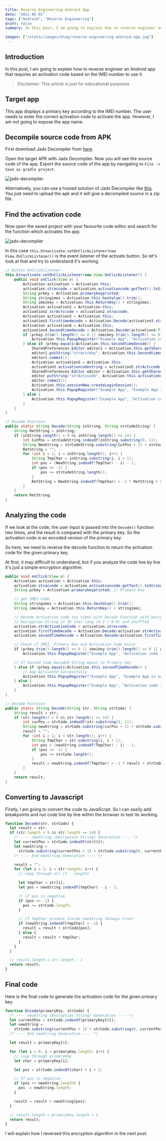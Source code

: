 ```yaml
---
title: Reverse Engineering Android App
date: "2021-05-01"
tags: ["Android", "Reverse Engineering"]
draft: false
summary: In this post, I am going to explain how to reverse engineer an Android app that requires an activation code based on the IMEI number to use it.

images: ["/static/images/blog/reverse-engineering-android-app.jpg"]
---
```


## Introduction

In this post, I am going to explain how to reverse engineer an Android app that requires an activation code based on the IMEI number to use it.

<blockquote>
  Disclaimer: This article is just for educational purposes
</blockquote>

## Target app

This app displays a primary key according to the IMEI number. The user needs to enter the correct activation code to activate the app. However, I am not going to expose the app name.

## Decompile source code from APK

First download Jadx Decompiler from [here](https://github.com/skylot/jadx/releases).

Open the target APK with Jadx Decompiler. Now you will see the source code of the app. Export the source code of the app by navigating to `File -> Save as gradle project`.

![jadx-decompiler](/static/images/blog/jadx-decompiler.jpg)

Alternatively, you can use a hosted solution of Jadx Decompiler like [this](http://www.javadecompilers.com/apk). You just need to upload the apk and it will give a decompiled source in a zip file.

## Find the activation code

Now open the saved project with your favourite code editor and search for the function which activates the app.

![jadx-decompiler](/static/images/blog/vscode-search-activation.jpg)

In this case `this.btnactivate.setOnClickListener(new View.OnClickListener()` is the event listener of the activate button. So let's look at that and try to understand it's working.

```java:activation.java
// Button OnClickListener
this.btnactivate.setOnClickListener(new View.OnClickListener() {
    public void onClick(View v) {
        Activation activation = Activation.this;
        activation.straccode = activation.activationcode.getText().toString().trim();
        String prkey = Activation.primarykeyprinted;
        String stringimei = Activation.this.hexValue().trim();
        String imeikey = Activation.this.ReturnKey() + stringimei;
        Activation activation2 = Activation.this;
        activation2.strActccode = activation2.straccode;
        Activation activation3 = Activation.this;
        activation3.firsttimedecode = Activation.Decode(activation3.strActccode, "W894517Q3AKREFMVBPCX6GIUYLHZ2J0OTSDN");
        Activation activation4 = Activation.this;
        activation4.Secondtimedecode = Activation.Decode(activation4.firsttimedecode, "W894517Q3AKREFMVBPCX6GIUYLHZ2J0OTSDN");
        if (prkey.trim().length() <= 0 || imeikey.trim().length() <= 0 || Activation.this.strActccode.trim().length() <= 0) {
            Activation.this.PopupRegister("Example App", "Activation code is incorrect !", 0);
        } else if (prkey.equals(Activation.this.Secondtimedecode)) {
            SharedPreferences.Editor editor1 = Activation.this.getSharedPreferences("strActcKey", 0).edit();
            editor1.putString("strActcKey", Activation.this.Secondtimedecode);
            editor1.commit();
            Activation activation5 = Activation.this;
            activation5.activationcodestring = activation5.strActccode;
            SharedPreferences.Editor editor = Activation.this.getSharedPreferences("strActccode", 0).edit();
            editor.putString("strActccode", Activation.this.activationcodestring);
            editor.commit();
            Activation.this.sessionNew.createLoginSession();
            Activation.this.PopupRegister("Example App", "Example App is now Activated ", 1);
        } else {
            Activation.this.PopupRegister("Example App", "Activation code incorrect !", 0);
        }
    }
}

// Decode Function
public static String Decode(String inString, String strCodeString) {
    String RetString = inString;
    if (inString.length() > 0 && inString.length() <= 14) {
        int CutPos = strCodeString.indexOf(inString.substring(0, 1));
        String NewString = strCodeString.substring(CutPos + 1) + strCodeString.substring(0, CutPos + 1);
        RetString = "";
        for (int i = 1; i < inString.length(); i++) {
            String TmpChar = inString.substring(i, i + 1);
            int pos = (NewString.indexOf(TmpChar) - i) - 1;
            if (pos <= -1) {
                pos += strCodeString.length();
            }
            RetString = NewString.indexOf(TmpChar) > -1 ? RetString + strCodeString.charAt(pos) : RetString + TmpChar;
        }
    }
    return RetString;
}
```

## Analyzing the code

If we look at the code, the user input is passed into the `Decode()` function two times, and the result is compared with the primary key. So the activation code is an encoded version of the primary key.

So here, we need to reverse the decode function to return the activation code for the given primary key.

At first, it may difficult to understand, but if you analyze the code line by line it's just a simple encryption algorithm.

```java:activation-min.java
public void onClick(View v) {
    Activation activation = Activation.this;
    activation.straccode = activation.activationcode.getText().toString().trim(); // User Input ( Activation Code )
    String prkey = Activation.primarykeyprinted; // Primary Key

    // get IMEI Code
    String stringimei = Activation.this.hexValue().trim();
    String imeikey = Activation.this.ReturnKey() + stringimei;

    // Decode Activation code two times with Decode Function with Decryption String
    // Decryption String is 36 char long (A-Z + 0-9) and shuffled
    activation.strActivationCode = activation.straccode;
    activation.firstTimeDecode = Activation.Decode(activation.strActivationCode, "W894517Q3AKREFMVBPCX6GIUYLHZ2J0OTSDN");
    activation.secondTimeDecode = Activation.Decode(activation.firstTimeDecode, "W894517Q3AKREFMVBPCX6GIUYLHZ2J0OTSDN");

    // Check if IMEI, Primary Key and Activation Code Exist
    if (prkey.trim().length() <= 0 || imeikey.trim().length() <= 0 || Activation.this.strActccode.trim().length() <= 0) {
        Activation.this.PopupRegister("Example App", "Activation code is incorrect !", 0);

    // If Second time Decoded String equal to Primary Key
    } else if (prkey.equals(Activation.this.secondTimeDecode)) {
        // App Activated Successfully
        Activation.this.PopupRegister("Example App", "Example App is now Activated ", 1);
    } else {
        Activation.this.PopupRegister("Example App", "Activation code incorrect !", 0);
    }
}

// Decode Function
public static String Decode(String str, String strCode) {
    String result = str;
    if (str.length() > 0 && str.length() <= 14) {
        int curPos = strCode.indexOf(str.substring(0, 1));
        String newString = strCode.substring(curPos + 1) + strCode.substring(0, curPos + 1);
        result = "";
        for (int i = 1; i < str.length(); i++) {
            String TmpChar = str.substring(i, i + 1);
            int pos = (newString.indexOf(TmpChar) - i) - 1;
            if (pos <= -1) {
                pos += strCode.length();
            }
            result = newString.indexOf(TmpChar) > -1 ? result + strCode.charAt(pos) : result + TmpChar;
        }
    }
    return result;
}
```

## Converting to Javascript

Firstly, I am going to convert the code to JavaScript. So I can easily add breakpoints and run code line by line within the browser to test its working.

```javascript:javascript-code.js
function Decode(str, strCode) {
  let result = str;
  if (str.length > 0 && str.length <= 14) {
    /* ---- newString (Decryption String) Generation ---- */
    let currentPos = strCode.indexOf(str[0]);
    let newString =
      strCode.substring(currentPos + 1) + strCode.substring(0, currentPos + 1);
    /* ---- End newString Generation ---- */

    result = "";
    for (let i = 1; i < str.length; i++) {
      // Loop through str [1 - length]

      let tmpChar = str[i];
      let pos = newString.indexOf(tmpChar) - i - 1;

      // if pos is negative
      if (pos <= -1) {
        pos += strCode.length;
      }

      // if tmpChar present inside newString (Always true)
      if (newString.indexOf(tmpChar) > -1) {
        result = result + strCode[pos];
      } else {
        result = result + tmpChar;
      }
    }
  }

  // result.length = str.length - 1
  return result;
}
```

## Final code

Here is the final code to generate the activation code for the given primary key.

```javascript:final-code.js
function Encode(primaryKey, strCode) {
  /* ---- newString (Encryption String) Generation ---- */
  let currentPos = strCode.indexOf(primaryKey[0]);
  let newString =
    strCode.substring(currentPos + 1) + strCode.substring(0, currentPos + 1);
  /* ---- End newString Generation ---- */

  let result = primaryKey[0];

  for (let i = 0; i < primaryKey.length; i++) {
    // Loop through primaryKey
    let char = primaryKey[i];

    let pos = strCode.indexOf(char) + i + 2;

    // If pos is negative
    if (pos >= newString.length) {
      pos -= newString.length;
    }

    result = result + newString[pos];
  }

  // result.length = primaryKey.length + 1
  return result;
}
```

I will explain how I reversed this encryption algorithm in the next post.

